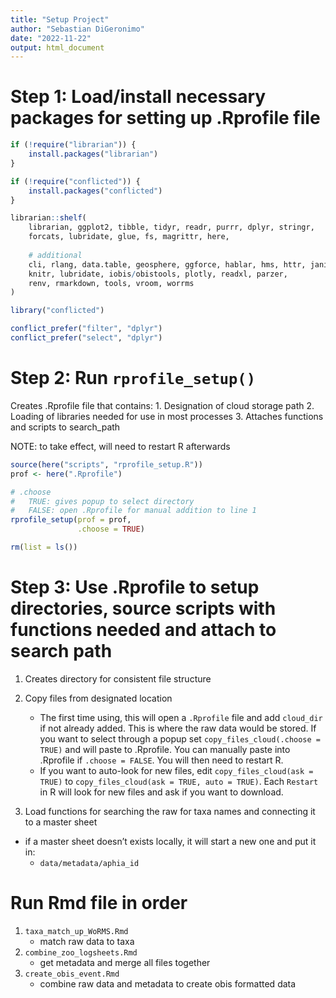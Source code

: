 ```yaml
---
title: "Setup Project"
author: "Sebastian DiGeronimo"
date: "2022-11-22"
output: html_document
---
```


# Step 1: Load/install necessary packages for setting up .Rprofile file
```r
if (!require("librarian")) {
    install.packages("librarian")
}

if (!require("conflicted")) {
    install.packages("conflicted")
}

librarian::shelf(
    librarian, ggplot2, tibble, tidyr, readr, purrr, dplyr, stringr,
    forcats, lubridate, glue, fs, magrittr, here,
    
    # additional
    cli, rlang, data.table, geosphere, ggforce, hablar, hms, httr, janitor, jsonlite, 
    knitr, lubridate, iobis/obistools, plotly, readxl, parzer,
    renv, rmarkdown, tools, vroom, worrms
)

library("conflicted")

conflict_prefer("filter", "dplyr")
conflict_prefer("select", "dplyr")
```

# Step 2: Run `rprofile_setup()`
Creates .Rprofile file that contains:
1. Designation of cloud storage path 
2. Loading of libraries needed for use in most processes
3. Attaches functions and scripts to search_path

NOTE: to take effect, will need to restart R afterwards
```r
source(here("scripts", "rprofile_setup.R"))
prof <- here(".Rprofile")

# .choose 
#   TRUE: gives popup to select directory
#   FALSE: open .Rprofile for manual addition to line 1
rprofile_setup(prof = prof, 
               .choose = TRUE)

rm(list = ls())
```

# Step 3: Use .Rprofile to setup directories, source scripts with functions needed and attach to search path

1. Creates directory for consistent file structure

2. Copy files from designated location
    - The first time using, this will open a `.Rprofile` file and add `cloud_dir` if not already added. This is where the raw data would be stored. If you want to select through a popup set `copy_files_cloud(.choose = TRUE)` and will paste to .Rprofile. You can manually paste into .Rprofile if `.choose = FALSE`. You will then need to restart R.
    - If you want to auto-look for new files, edit `copy_files_cloud(ask = TRUE)` to `copy_files_cloud(ask = TRUE, auto = TRUE)`.
    Each `Restart` in R will look for new files and ask if you want to download. 

3. Load functions for searching the raw for taxa names and connecting it to a master sheet
- if a master sheet doesn't exists locally, it will start a new one and put it in:
    - `data/metadata/aphia_id`

# Run Rmd file in order
1. `taxa_match_up_WoRMS.Rmd`
    - match raw data to taxa
2. `combine_zoo_logsheets.Rmd`
    - get metadata and merge all files together
3. `create_obis_event.Rmd`
    - combine raw data and metadata to create obis formatted data

